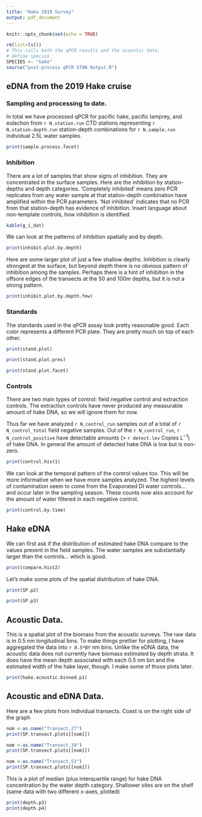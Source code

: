 ```yaml
---
title: "Hake 2019 Survey"
output: pdf_document
---
```


```r
knitr::opts_chunk$set(echo = TRUE)
```

```r
rm(list=ls())
# This calls both the qPCR results and the acoustic data.
# define species
SPECIES <- "hake"
source("post-process qPCR STAN Output.R")
```

## eDNA from the 2019 Hake cruise 

### Sampling and processing to date.

In total we have processed qPCR for pacific hake, pacific lamprey, and eulachon from `r N.station.run` CTD stations representing `r N.station.depth.run` station-depth combinations for `r N.sample.run` individual 2.5L water samples.   

```r
print(sample.process.facet)
```


\newpage

### Inhibition

There are a lot of samples that show signs of inhibition. They are concentrated in the surface samples. Here are the inhibition by station-depths and depth categories.  'Completely inhibited' means zero PCR replicates from any water sample at that station-depth combination have amplified within the PCR parameters.  'Not inhibited' indicates that no PCR from that station-depth has evidence of inhibition. Insert language about non-template controls, how inhibition is identified. 

```r
kable(g_i_dat)
```

We can look at the patterns of inhibition spatially and by depth.

```r
print(inhibit.plot.by.depth)
```

\clearpage
\newpage
Here are some larger plot of just a few shallow depths.  Inhibition is clearly strongest at the surface, but beyond depth there is no obvious pattern of inhibition among the samples.  Perhaps there is a hint of inhibition in the offsore edges of the transects at the 50 and 100m depths, but it is not a strong pattern.

```r
print(inhibit.plot.by.depth.few)
```

\newpage
### Standards

The standards used in the qPCR assay look pretty reasonable good.  Each color represents a different PCR plate. They are pretty much on top of each other.

```r
print(stand.plot)
```

```r
print(stand.plot.pres)
```

```r
print(stand.plot.facet)
```



\newpage
### Controls

There are two main types of control: field negative control and extraction controls.  The extraction controls have never produced any measurable amount of hake DNA, so we will ignore them for now.

Thus far we have analyzed `r N_control_run` samples out of a total of `r N_control_total` field negative samples.  Out of the `r N_control_run`, `r N_control_positive` have detectable amounts (> `r detect.lev` Copies $L^{-1}$) of hake DNA. In general the amount of detected hake DNA is low  but is non-zero. 

```r
print(control.hist1)
```

We can look at the temporal pattern of the control values too.  This will be more informative when we have more samples analyzed. The highest levels of contamination seem to come from the Evaporated DI water controls... and occur later in the sampling season. These counts now also account for the amount of water filtered in each negative control.

```r
print(control.by.time)
```

\newpage
## Hake eDNA

We can first ask if the distribution of estimated hake DNA compare to the values present in the field samples.  The water samples are substantially larger than the controls... which is good.

```r
print(compare.hist2)
```

Let's make some plots of the spatial distribution of hake DNA.

```r
print(SP.p2)
```


```r
print(SP.p3)
```

\newpage
## Acoustic Data.  

This is a spatial plot of the biomass from the acoustic surveys. The raw data is in 0.5 nm longitudinal bins. To make things prettier for plotting, I have aggregated the data into `r 0.5*BY` nm bins. Unlike the eDNA data, the acoustic data does not currently have biomass estimated by depth strata.  It does have the mean depth associated with each 0.5 nm bin and the estimated width of the hake layer, though.  I make some of those plots later.

```r
print(hake.acoustic.binned.p1)
```

## Acoustic and eDNA Data.  

Here are a few plots from individual transects.  Coast is on the right side of the graph

```r
nom <-as.name("Transect.27")
print(SP.transect.plots[[nom]])
```

```r
nom <-as.name("Transect.39")
print(SP.transect.plots[[nom]])
```

```r
nom <-as.name("Transect.53")
print(SP.transect.plots[[nom]])
```




\newpage
This is a plot of median (plus interquartile range) for hake DNA concentration by the water depth category. Shallower sites are on the shelf (same data with two different x-axes, plotted)

```r
print(depth.p3)
print(depth.p4)
```


